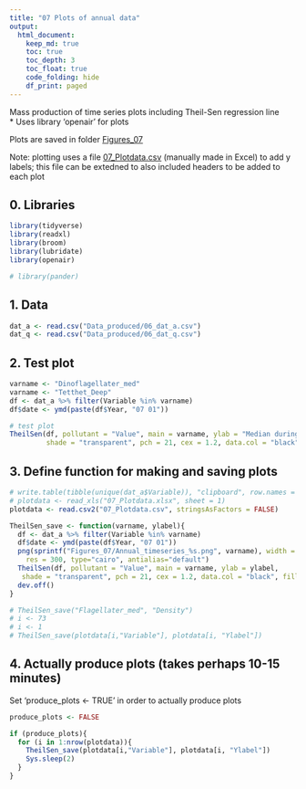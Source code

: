```yaml
---
title: "07 Plots of annual data"
output: 
  html_document:
    keep_md: true
    toc: true
    toc_depth: 3
    toc_float: true
    code_folding: hide
    df_print: paged   
---
```


Mass production of time series plots including Theil-Sen regression line  
* Uses library 'openair' for plots    
  
Plots are saved in folder [Figures_07](Figures_07)  

Note: plotting uses a file [07_Plotdata.csv](07_Plotdata.csv) (manually made in Excel) to add y labels; this file can be extedned to also included headers to be added to each plot  

## 0. Libraries
```r
library(tidyverse)
library(readxl)
library(broom)
library(lubridate)
library(openair)  

# library(pander)
```

## 1. Data  
```r
dat_a <- read.csv("Data_produced/06_dat_a.csv")
dat_q <- read.csv("Data_produced/06_dat_q.csv")

```

## 2. Test plot  
```r
varname <- "Dinoflagellater_med"
varname <- "Tetthet_Deep"
df <- dat_a %>% filter(Variable %in% varname)
df$date <- ymd(paste(df$Year, "07 01"))

# test plot
TheilSen(df, pollutant = "Value", main = varname, ylab = "Median during year",
         shade = "transparent", pch = 21, cex = 1.2, data.col = "black", fill = "firebrick")

```


## 3. Define function for making and saving plots   
```r
# write.table(tibble(unique(dat_a$Variable)), "clipboard", row.names = FALSE, quote = FALSE)
# plotdata <- read_xls("07_Plotdata.xlsx", sheet = 1)
plotdata <- read.csv2("07_Plotdata.csv", stringsAsFactors = FALSE)

TheilSen_save <- function(varname, ylabel){
  df <- dat_a %>% filter(Variable %in% varname)
  df$date <- ymd(paste(df$Year, "07 01"))
  png(sprintf("Figures_07/Annual_timeseries_%s.png", varname), width = 15, height = 10, units = 'cm',  
    res = 300, type="cairo", antialias="default")
  TheilSen(df, pollutant = "Value", main = varname, ylab = ylabel,
   shade = "transparent", pch = 21, cex = 1.2, data.col = "black", fill = "firebrick")
  dev.off()
}

# TheilSen_save("Flagellater_med", "Density")
# i <- 73
# i <- 1
# TheilSen_save(plotdata[i,"Variable"], plotdata[i, "Ylabel"])

```

## 4. Actually produce plots (takes perhaps 10-15 minutes)  
Set 'produce_plots <- TRUE' in order to actually produce plots
```r
produce_plots <- FALSE

if (produce_plots){
  for (i in 1:nrow(plotdata)){
    TheilSen_save(plotdata[i,"Variable"], plotdata[i, "Ylabel"])
    Sys.sleep(2)
  }
}


```




